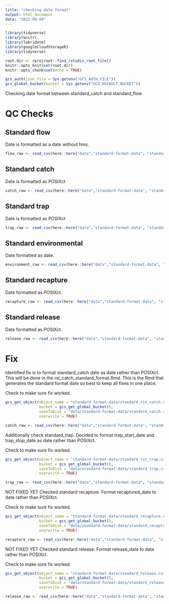 ```yaml
---
title: "checking date format"
output: html_document
date: "2022-08-09"
---
```


```r
library(tidyverse)
library(knitr)
library(lubridate)
library(googleCloudStorageR)
library(tidyverse)

root.dir <- rprojroot::find_rstudio_root_file()
knitr::opts_knit$set(root.dir)
knitr::opts_chunk$set(echo = TRUE)
```
```r
gcs_auth(json_file = Sys.getenv("GCS_AUTH_FILE"))
gcs_global_bucket(bucket = Sys.getenv("GCS_DEFAULT_BUCKET"))
```

Checking date format between standard_catch and standard_flow

# QC Checks {.tabset}

## Standard flow

Date is formatted as a date without hms.

```r
flow_raw <- read_csv(here::here("data","standard-format-data", "standard_flow.csv")) %>% glimpse
```


## Standard catch

Date is formatted as POSIXct

```r
catch_raw <- read_csv(here::here("data","standard-format-data", "standard_catch.csv")) %>% glimpse
```

## Standard trap

Date is formatted as POSIXct
```r
trap_raw <- read_csv(here::here("data","standard-format-data", "standard_trap.csv")) %>% glimpse
```
## Standard environmental

Date formatted as date.

```r
environment_raw <- read_csv(here::here("data","standard-format-data", "standard_environmental.csv")) %>% glimpse
```
## Standard recapture

Date formatted as POSIXct.

```r
recapture_raw <- read_csv(here::here("data","standard-format-data", "standard_recapture.csv")) %>% glimpse
```
## Standard release

Date formatted as POSIXct.

```r
release_raw <- read_csv(here::here("data","standard-format-data", "standard_release.csv")) %>% glimpse
```

# Fix

Identified fix is to format standard_catch date as date rather than POSIXct. This
will be done in the rst_catch_standard_format.Rmd. This is the Rmd that generates
the standard format date so best to keep all fixes in one place.

Check to make sure fix worked.
```r
gcs_get_object(object_name = "standard-format-data/standard_rst_catch.csv",
               bucket = gcs_get_global_bucket(),
               saveToDisk = "data/standard-format-data/standard_catch.csv",
               overwrite = TRUE)

catch_raw <- read_csv(here::here("data","standard-format-data", "standard_catch.csv")) %>% glimpse
```


Additionally check standard_trap. Decided to format trap_start_date and trap_stop_date
as date rather than POSIXct. 

Check to make sure fix worked.
```r
gcs_get_object(object_name = "standard-format-data/standard_rst_trap.csv",
               bucket = gcs_get_global_bucket(),
               saveToDisk = "data/standard-format-data/standard_trap.csv",
               overwrite = TRUE)

trap_raw <- read_csv(here::here("data","standard-format-data", "standard_trap.csv")) %>% glimpse
```

NOT FIXED YET
Checked standard recapture. Format recaptured_date to date rather than POSIXct.

Check to make sure fix worked.
```r
gcs_get_object(object_name = "standard-format-data/standard_recapture.csv",
               bucket = gcs_get_global_bucket(),
               saveToDisk = "data/standard-format-data/standard_recapture.csv",
               overwrite = TRUE)

recapture_raw <- read_csv(here::here("data","standard-format-data", "standard_recapture.csv")) %>% glimpse
```

NOT FIXED YET
Checked standard release. Format release_date to date rather than POSIXct.

Check to make sure fix worked.
```r
gcs_get_object(object_name = "standard-format-data/standard_release.csv",
               bucket = gcs_get_global_bucket(),
               saveToDisk = "data/standard-format-data/standard_release.csv",
               overwrite = TRUE)

release_raw <- read_csv(here::here("data","standard-format-data", "standard_release.csv")) %>% glimpse
```